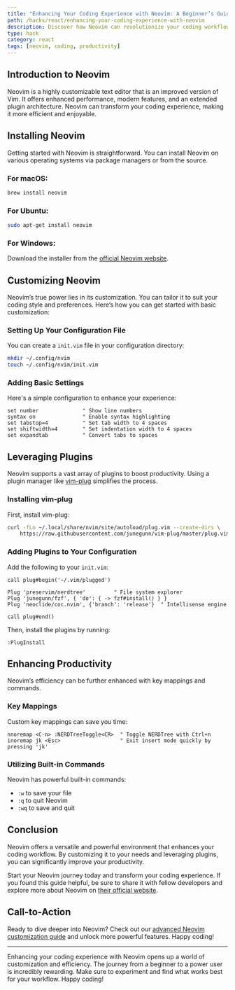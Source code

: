 ```yaml
---
title: "Enhancing Your Coding Experience with Neovim: A Beginner’s Guide"
path: /hacks/react/enhancing-your-coding-experience-with-neovim
description: Discover how Neovim can revolutionize your coding workflow. This beginner’s guide covers installation, customization, and tips for maximizing productivity. Perfect for new and experienced developers.
type: hack
category: react
tags: [neovim, coding, productivity]
---
```


## Introduction to Neovim

Neovim is a highly customizable text editor that is an improved version of Vim. It offers enhanced performance, modern features, and an extended plugin architecture. Neovim can transform your coding experience, making it more efficient and enjoyable.

## Installing Neovim

Getting started with Neovim is straightforward. You can install Neovim on various operating systems via package managers or from the source.

### For macOS:

```sh
brew install neovim
```

### For Ubuntu:

```sh
sudo apt-get install neovim
```

### For Windows:

Download the installer from the [official Neovim website](https://neovim.io/).

## Customizing Neovim

Neovim’s true power lies in its customization. You can tailor it to suit your coding style and preferences. Here’s how you can get started with basic customization:

### Setting Up Your Configuration File

You can create a `init.vim` file in your configuration directory:

```sh
mkdir ~/.config/nvim
touch ~/.config/nvim/init.vim
```

### Adding Basic Settings

Here's a simple configuration to enhance your experience:

```vim
set number              " Show line numbers
syntax on               " Enable syntax highlighting
set tabstop=4           " Set tab width to 4 spaces
set shiftwidth=4        " Set indentation width to 4 spaces
set expandtab           " Convert tabs to spaces
```

## Leveraging Plugins

Neovim supports a vast array of plugins to boost productivity. Using a plugin manager like [vim-plug](https://github.com/junegunn/vim-plug) simplifies the process.

### Installing vim-plug

First, install vim-plug:

```sh
curl -fLo ~/.local/share/nvim/site/autoload/plug.vim --create-dirs \
    https://raw.githubusercontent.com/junegunn/vim-plug/master/plug.vim
```

### Adding Plugins to Your Configuration

Add the following to your `init.vim`:

```vim
call plug#begin('~/.vim/plugged')

Plug 'preservim/nerdtree'         " File system explorer
Plug 'junegunn/fzf', { 'do': { -> fzf#install() } }
Plug 'neoclide/coc.nvim', {'branch': 'release'}  " Intellisense engine

call plug#end()
```

Then, install the plugins by running:

```vim
:PlugInstall
```

## Enhancing Productivity

Neovim’s efficiency can be further enhanced with key mappings and commands.

### Key Mappings

Custom key mappings can save you time:

```vim
nnoremap <C-n> :NERDTreeToggle<CR>  " Toggle NERDTree with Ctrl+n
inoremap jk <Esc>                   " Exit insert mode quickly by pressing 'jk'
```

### Utilizing Built-in Commands

Neovim has powerful built-in commands:

- `:w` to save your file
- `:q` to quit Neovim
- `:wq` to save and quit

## Conclusion

Neovim offers a versatile and powerful environment that enhances your coding workflow. By customizing it to your needs and leveraging plugins, you can significantly improve your productivity.

Start your Neovim journey today and transform your coding experience. If you found this guide helpful, be sure to share it with fellow developers and explore more about Neovim on [their official website](https://neovim.io/).

## Call-to-Action

Ready to dive deeper into Neovim? Check out our [advanced Neovim customization guide](#) and unlock more powerful features. Happy coding!

---

Enhancing your coding experience with Neovim opens up a world of customization and efficiency. The journey from a beginner to a power user is incredibly rewarding. Make sure to experiment and find what works best for your workflow. Happy coding!